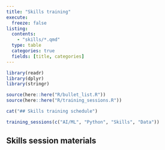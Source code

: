 ---
title: "Skills training"
execute: 
  freeze: false
listing:
  contents:
    - "skills/*.qmd"
  type: table
  categories: true
  fields: [title, categories]
---

```{r}
library(readr)
library(dplyr)
library(stringr)

source(here::here("R/bullet_list.R"))
source(here::here("R/training_sessions.R"))

cat("## Skills training schedule")
```

```{r}
training_sessions(c("AI/ML", "Python", "Skills", "Data")) 
```

## Skills session materials

<!-- + [An introduction to AI (...and why you might avoid that term)](https://nes-dew.github.io/KIND-training/skills/an_introduction_to_ai_and_why_you_might_avoid_that_term.html) -->
<!-- + [A Data-Centric Introduction to Python](https://nes-dew.github.io/KIND-training/skills/a_data_centric_introduction_to_python_pg.html) -->
